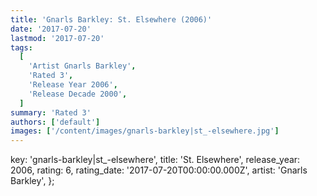 ```yaml
---
title: 'Gnarls Barkley: St. Elsewhere (2006)'
date: '2017-07-20'
lastmod: '2017-07-20'
tags:
  [
    'Artist Gnarls Barkley',
    'Rated 3',
    'Release Year 2006',
    'Release Decade 2000',
  ]
summary: 'Rated 3'
authors: ['default']
images: ['/content/images/gnarls-barkley|st_-elsewhere.jpg']
---
```


  key: 'gnarls-barkley|st_-elsewhere',
  title: 'St. Elsewhere',
  release_year: 2006,
  rating: 6,
  rating_date: '2017-07-20T00:00:00.000Z',
  artist: 'Gnarls Barkley',
};

<MusicRating data={data} />
